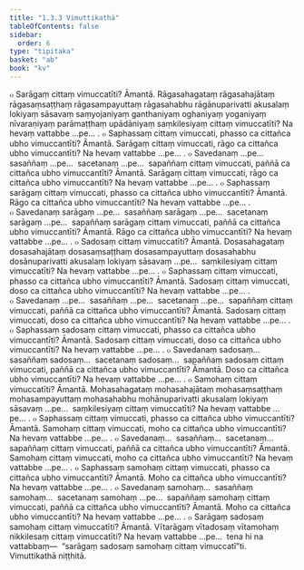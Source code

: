 ```yaml
---
title: "1.3.3 Vimuttikathā"
tableOfContents: false
sidebar:
  order: 6
type: "tipitaka"
basket: "ab"
book: "kv"
---
```



<DynamicBreadcrumb />

<Division number="363" book="kv" bookNo="32" page="181">

<Paragraph number="1138" book="kv">
๐ Sarāgaṃ cittaṃ vimuccatīti? Āmantā. Rāgasahagataṃ rāgasahajātaṃ rāgasaṃsaṭṭhaṃ rāgasampayuttaṃ rāgasahabhu rāgānuparivatti akusalaṃ lokiyaṃ sāsavaṃ saṃyojaniyaṃ ganthaniyaṃ oghaniyaṃ yoganiyaṃ nīvaraṇiyaṃ parāmaṭṭhaṃ upādāniyaṃ saṃkilesiyaṃ cittaṃ vimuccatīti? Na hevaṃ vattabbe …pe… .
</Paragraph>

<Paragraph number="1139" book="kv">
๐ Saphassaṃ cittaṃ vimuccati, phasso ca cittañca ubho vimuccantīti? Āmantā. Sarāgaṃ cittaṃ vimuccati, rāgo ca cittañca ubho vimuccantīti? Na hevaṃ vattabbe …pe… .
</Paragraph>

<Paragraph number="1140" book="kv">
๐ Savedanaṃ …pe…  sasaññaṃ …pe…  sacetanaṃ …pe…  sapaññaṃ cittaṃ vimuccati, paññā ca cittañca ubho vimuccantīti? Āmantā. Sarāgaṃ cittaṃ vimuccati, rāgo ca cittañca ubho vimuccantīti? Na hevaṃ vattabbe …pe… .
</Paragraph>

<Paragraph number="1141" book="kv">
๐ Saphassaṃ sarāgaṃ cittaṃ vimuccati, phasso ca cittañca ubho vimuccantīti? Āmantā. Rāgo ca cittañca ubho vimuccantīti? Na hevaṃ vattabbe …pe… .
</Paragraph>

<Paragraph number="1142" book="kv">
๐ Savedanaṃ sarāgaṃ …pe…  sasaññaṃ sarāgaṃ …pe…  sacetanaṃ sarāgaṃ …pe…  sapaññaṃ sarāgaṃ cittaṃ vimuccati, paññā ca cittañca ubho vimuccantīti? Āmantā. Rāgo ca cittañca ubho vimuccantīti? Na hevaṃ vattabbe …pe… .
</Paragraph>

</Division>
<Division number="364" book="kv" bookNo="32" page="182">

<Paragraph number="1143" book="kv">
๐ Sadosaṃ cittaṃ vimuccatīti? Āmantā. Dosasahagataṃ dosasahajātaṃ dosasaṃsaṭṭhaṃ dosasampayuttaṃ dosasahabhu dosānuparivatti akusalaṃ lokiyaṃ sāsavaṃ …pe…  saṃkilesiyaṃ cittaṃ vimuccatīti? Na hevaṃ vattabbe …pe… .
</Paragraph>

<Paragraph number="1144" book="kv">
๐ Saphassaṃ cittaṃ vimuccati, phasso ca cittañca ubho vimuccantīti? Āmantā. Sadosaṃ cittaṃ vimuccati, doso ca cittañca ubho vimuccantīti? Na hevaṃ vattabbe …pe… .
</Paragraph>

<Paragraph number="1145" book="kv">
๐ Savedanaṃ …pe…  sasaññaṃ …pe…  sacetanaṃ …pe…  sapaññaṃ cittaṃ vimuccati, paññā ca cittañca ubho vimuccantīti? Āmantā. Sadosaṃ cittaṃ vimuccati, doso ca cittañca ubho vimuccantīti? Na hevaṃ vattabbe …pe… .
</Paragraph>

<Paragraph number="1146" book="kv">
๐ Saphassaṃ sadosaṃ cittaṃ vimuccati, phasso ca cittañca ubho vimuccantīti? Āmantā. Sadosaṃ cittaṃ vimuccati, doso ca cittañca ubho vimuccantīti? Na hevaṃ vattabbe …pe… .
</Paragraph>

<Paragraph number="1147" book="kv">
๐ Savedanaṃ sadosaṃ…  sasaññaṃ sadosaṃ…  sacetanaṃ sadosaṃ…  sapaññaṃ sadosaṃ cittaṃ vimuccati, paññā ca cittañca ubho vimuccantīti? Āmantā. Doso ca cittañca ubho vimuccantīti? Na hevaṃ vattabbe …pe… .
</Paragraph>

</Division>
<Division number="365" book="kv" bookNo="32" page="182">

<Paragraph number="1148" book="kv">
๐ Samohaṃ cittaṃ vimuccatīti? Āmantā. Mohasahagataṃ mohasahajātaṃ mohasaṃsaṭṭhaṃ mohasampayuttaṃ mohasahabhu mohānuparivatti akusalaṃ lokiyaṃ sāsavaṃ …pe…  saṃkilesiyaṃ cittaṃ vimuccatīti? Na hevaṃ vattabbe …pe… .
</Paragraph>

<Paragraph number="1149" book="kv">
๐ Saphassaṃ cittaṃ vimuccati, phasso ca cittañca ubho vimuccantīti? Āmantā. Samohaṃ cittaṃ vimuccati, moho ca cittañca ubho vimuccantīti? Na hevaṃ vattabbe …pe… .
</Paragraph>

<Paragraph number="1150" book="kv">
๐ Savedanaṃ…  sasaññaṃ…  sacetanaṃ…  sapaññaṃ cittaṃ vimuccati, paññā ca cittañca ubho vimuccantīti? Āmantā. Samohaṃ cittaṃ vimuccati, moho ca cittañca ubho vimuccantīti? Na hevaṃ vattabbe …pe… .
</Paragraph>

<Paragraph number="1151" book="kv">
๐ Saphassaṃ samohaṃ cittaṃ vimuccati, phasso ca cittañca ubho vimuccantīti? Āmantā. Moho ca cittañca ubho vimuccantīti? Na hevaṃ vattabbe …pe… .
</Paragraph>

<Paragraph number="1152" book="kv">
๐ Savedanaṃ samohaṃ…  sasaññaṃ samohaṃ…  sacetanaṃ samohaṃ …pe…  sapaññaṃ samohaṃ cittaṃ vimuccati, paññā ca cittañca ubho vimuccantīti? Āmantā. Moho ca cittañca ubho vimuccantīti? Na hevaṃ vattabbe …pe… .
</Paragraph>

<Paragraph number="1153" book="kv">
๐ Sarāgaṃ sadosaṃ samohaṃ cittaṃ vimuccatīti? Āmantā. Vītarāgaṃ vītadosaṃ vītamohaṃ nikkilesaṃ cittaṃ vimuccatīti? Na hevaṃ vattabbe …pe…  tena hi na vattabbaṃ—  “sarāgaṃ sadosaṃ samohaṃ cittaṃ vimuccatī”ti.

</Paragraph>
</Division>

<Paragraph number="1154" type="center" book="kv">
Vimuttikathā niṭṭhitā.
</Paragraph>